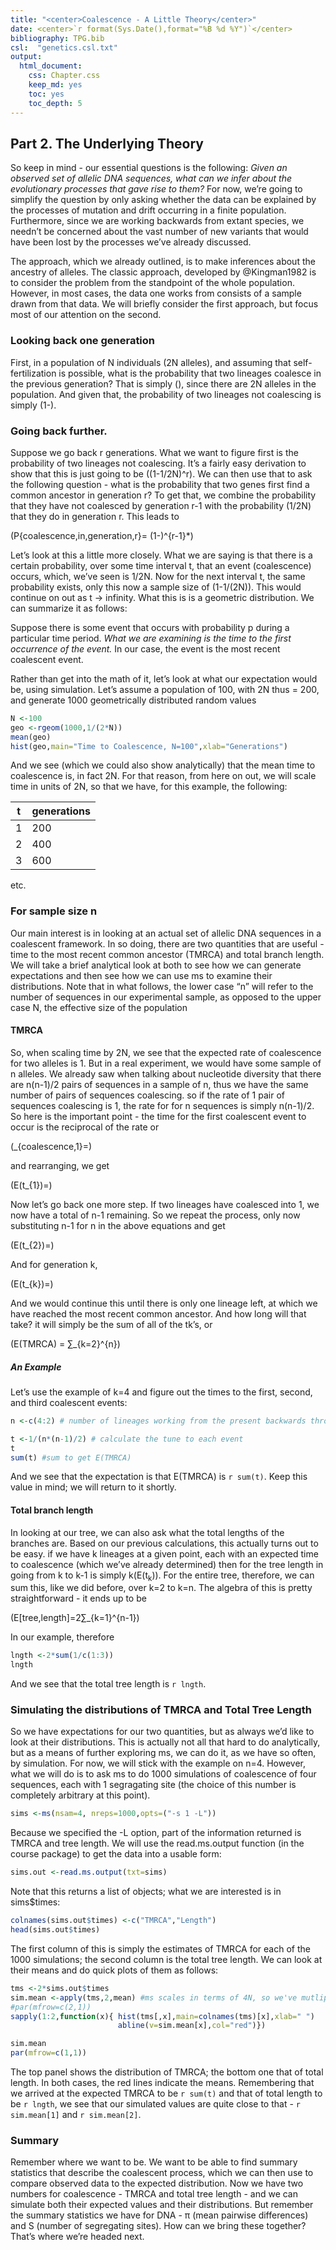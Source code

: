 ```yaml
---
title: "<center>Coalescence - A Little Theory</center>"
date: <center>`r format(Sys.Date(),format="%B %d %Y")`</center>
bibliography: TPG.bib
csl:  "genetics.csl.txt"
output:
  html_document:
    css: Chapter.css
    keep_md: yes
    toc: yes
    toc_depth: 5
---
```


## Part 2.  The Underlying Theory

So keep in mind - our essential questions is the following:  *Given an observed set of allelic DNA sequences, what can we infer about the evolutionary processes that gave rise to them?*  For now, we're going to simplify the question by only asking whether the data can be explained by the processes of mutation and drift occurring in a finite population.  Furthermore, since we are working backwards from extant species, we needn't be concerned about the vast number of new variants that would have been lost by the processes we've already discussed.

The approach, which we already outlined, is to make inferences about the ancestry of alleles.  The classic approach, developed by  @Kingman1982 is to consider the problem from the standpoint of the whole population.  However, in most cases, the data one works from consists of a sample drawn from that data.   We will briefly consider the first approach, but focus most of our attention on the second.

### Looking back one generation

First, in a population of N individuals (2N alleles), and assuming that self-fertilization is possible, what is the probability that two lineages coalesce in the previous generation?  That is simply \(\frac{1}{2N}\), since there are 2N alleles in the population.  And given that, the probability of two lineages not coalescing is simply \(1-\frac{1}{2N}\).

### Going back further.

Suppose we go back r generations.  What we want to figure first is the probability of two lineages not coalescing.  It's a fairly easy derivation to show that this is just going to be \((1-1/2N)^r\).  We can then use that to ask the following question - what is the probability that two genes first find a common ancestor in generation r?  To get that, we combine the probability that they have not coalesced by generation r-1 with the probability (1/2N) that they do in generation r.  This leads to

\(P\{coalescence\,in\,generation\,r\}= (1-\frac{1}{2N})^{r-1}*\frac{1}{2N}\)

Let's look at this a little more closely.  What we are saying is that there is a certain probability, over some time interval t, that an event (coalescence) occurs, which, we've seen is 1/2N.  Now for the next interval t, the same probability exists, only this now a sample size of (1-1/(2N)).  This would continue on out as t -> infinity.  What this is is a geometric distribution.  We can summarize it as follows:

Suppose there is some event that occurs with probability p during a particular time period.  *What we are examining is the time to the first occurrence of the event.*  In our case, the event is the most recent coalescent event.

Rather than get into the math of it, let's look at what our expectation would be, using simulation.  Let's assume a population of 100, with 2N thus = 200, and generate 1000 geometrically distributed random values

```r
N <-100
geo <-rgeom(1000,1/(2*N))
mean(geo)
hist(geo,main="Time to Coalescence, N=100",xlab="Generations")
```

And we see (which we could also show analytically) that the mean time to coalescence is, in fact 2N.  For that reason, from here on out, we will scale time in units of 2N, so that we have, for this example, the following:

t | generations
---|---
1|200
2|400
3|600

etc.  

### For sample size n

Our main interest is in looking at an actual set of allelic DNA sequences in a coalescent framework.  In so doing, there are two quantities that are useful - time to the most recent common ancestor (TMRCA) and total branch length.  We will take a brief analytical look at both to see how we can generate expectations and then see how we can use ms to examine their distributions.  Note that in what follows, the lower case "n" will refer to the number of sequences in our experimental sample, as opposed to the upper case N, the effective size of the population

#### TMRCA

So, when scaling time by 2N, we see that the expected rate of coalescence for two alleles is 1.  But in a real experiment, we would have some sample of n alleles.  We already saw when talking about nucleotide diversity that there are n(n-1)/2 pairs of sequences in a sample of n, thus we have the same number of pairs of sequences coalescing.  so if the rate of 1 pair of sequences coalescing is 1, the rate for for n sequences is simply n(n-1)/2.  So here is the important point - the time for the first coalescent event to occur is the reciprocal of the rate or

\(\hat{t}_{coalescence\,1}=\frac{1}{\frac{n(n-1)}{2}}\)

and rearranging, we get

\(E(t_{1})=\frac{2}{(n(n-1)}\)


Now let's go back one more step.  If two lineages have coalesced into 1, we now have a total of n-1 remaining.  So we repeat the process, only now substituting n-1 for n in the above equations and get

\(E(t_{2})=\frac{2}{(n-1)(n-2)}\)

And for generation k,

\(E(t_{k})=\frac{2}{k(k-1)}\)

And we would continue this until there is only one lineage left, at which we have reached the most recent common ancestor.  And how long will that take?  it will simply be the sum of all of the tk's, or

\(E(TMRCA) = ∑_{k=2}^{n}\frac{2}{k(k-1)}\)


##### An Example

Let's use the example of k=4 and figure out the times to the first, second, and third coalescent events:

```r
n <-c(4:2) # number of lineages working from the present backwards through the coalescent events

t <-1/(n*(n-1)/2) # calculate the tune to each event
t
sum(t) #sum to get E(TMRCA)
```

And we see that the expectation is that E(TMRCA)  is `r sum(t)`.  Keep this value in mind; we will return to it shortly.

#### Total branch length

In looking at our tree, we can also ask what the total lengths of the branches are.  Based on our previous calculations, this actually turns out to be easy.  if we have k lineages at a given point, each with an expected time to coalescence (which we've already determined) then for the tree length  in going from k to k-1 is simply k(E(t~k~)).  For the entire tree, therefore, we can sum this, like we did before, over k=2 to k=n.  The algebra of this is pretty straightforward  - it ends up to be

\(E[tree\,length]=2∑_{k=1}^{n-1}\frac{1}{k}\)



In our example, therefore
```r
lngth <-2*sum(1/c(1:3))
lngth
```
And we see that the total tree length is `r lngth`.

### Simulating the distributions of TMRCA and Total Tree Length

So we have expectations for our two quantities, but as always we'd like to look at their distributions.  This is actually not all that hard to do analytically, but as a means of further exploring ms, we can do it, as we have so often, by simulation.  For now, we will stick with the example on n=4.  However, what we will do is to ask ms to do 1000 simulations of coalescence of four sequences, each with 1 segragating site (the choice of this number is completely arbitrary at this point).

```r
sims <-ms(nsam=4, nreps=1000,opts=("-s 1 -L"))
```

Because we specified the -L option, part of the information returned is TMRCA and tree length.  We will use the read.ms.output function (in the course package) to get the data into a usable form:

```r
sims.out <-read.ms.output(txt=sims)

```

Note that this returns a list of objects; what we are interested is in sims$times:

```r
colnames(sims.out$times) <-c("TMRCA","Length")
head(sims.out$times)

```
The first column of this is simply the estimates of TMRCA for each of the 1000 simulations; the second column is the total tree length.  We can look at their means and do quick plots of them as follows:

```r
tms <-2*sims.out$times
sim.mean <-apply(tms,2,mean) #ms scales in terms of 4N, so we've mutliplied by 2 for comparison's sake.
#par(mfrow=c(2,1))
sapply(1:2,function(x){ hist(tms[,x],main=colnames(tms)[x],xlab=" ")
                        abline(v=sim.mean[x],col="red")})

sim.mean
par(mfrow=c(1,1))
```



The top panel shows the distribution of TMRCA; the bottom one that of total length. In both cases, the red lines indicate the means. Remembering that we arrived at the expected TMRCA to be `r sum(t)` and that of total length to be `r lngth`, we see that our simulated values are quite close to that - `r sim.mean[1]` and `r sim.mean[2]`.

### Summary

Remember where we want to be.  We want to be able to find summary statistics that describe the coalescent process, which we can then use to compare observed data to the expected distribution.  Now we have two numbers for coalescence - TMRCA and total tree length - and we can simulate both their expected values and their distributions.  But remember the summary statistics we have for DNA - π (mean pairwise differences) and S (number of segregating sites).  How can we bring these together?  That's where we're headed next.

